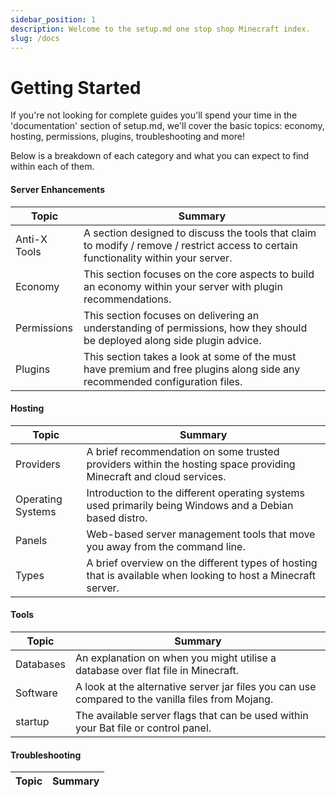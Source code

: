 ```yaml
---
sidebar_position: 1
description: Welcome to the setup.md one stop shop Minecraft index.
slug: /docs
---
```


# Getting Started

If you're not looking for complete guides you'll spend your time in the 'documentation' section of setup.md, we'll cover the basic topics: economy, hosting, permissions, plugins, troubleshooting and more! 

Below is a breakdown of each category and what you can expect to find within each of them.

#### Server Enhancements

 Topic | Summary
------------ |------------
Anti-X Tools | A section designed to discuss the tools that claim to modify / remove / restrict access to certain functionality within your server.
Economy | This section focuses on the core aspects to build an economy within your server with plugin recommendations.
Permissions | This section focuses on delivering an understanding of permissions, how they should be deployed along side plugin advice.
Plugins | This section takes a look at some of the must have premium and free plugins along side any recommended configuration files.


#### Hosting

 Topic | Summary
------------ |------------
Providers | A brief recommendation on some trusted providers within the hosting space providing Minecraft and cloud services.
Operating Systems | Introduction to the different operating systems used primarily being Windows and a Debian based distro.
Panels | Web-based server management tools that move you away from the command line.
Types | A brief overview on the different types of hosting that is available when looking to host a Minecraft server.


#### Tools

 Topic | Summary
------------ |------------
Databases | An explanation on when you might utilise a database over flat file in Minecraft.
Software | A look at the alternative server jar files you can use compared to the vanilla files from Mojang. 
startup | The available server flags that can be used within your Bat file or control panel. 


#### Troubleshooting

 Topic | Summary
------------ |------------
